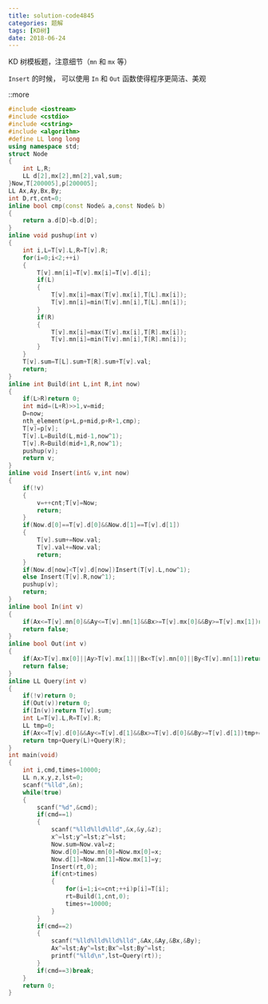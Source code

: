 ```yaml
---
title: solution-code4845
categories: 题解
tags: [KD树]
date: 2018-06-24
---
```


KD 树模板题，注意细节（`mn` 和 `mx` 等）

`Insert` 的时候，
可以使用 `In` 和 `Out` 函数使得程序更简洁、美观

::more


```cpp
#include <iostream>
#include <cstdio>
#include <cstring>
#include <algorithm>
#define LL long long
using namespace std;
struct Node
{
	int L,R;
	LL d[2],mx[2],mn[2],val,sum;
}Now,T[200005],p[200005];
LL Ax,Ay,Bx,By;
int D,rt,cnt=0;
inline bool cmp(const Node& a,const Node& b)
{
	return a.d[D]<b.d[D];
}
inline void pushup(int v)
{
	int i,L=T[v].L,R=T[v].R;
	for(i=0;i<2;++i)
	{
		T[v].mn[i]=T[v].mx[i]=T[v].d[i];
		if(L)
		{
			T[v].mx[i]=max(T[v].mx[i],T[L].mx[i]);
			T[v].mn[i]=min(T[v].mn[i],T[L].mn[i]);
		}
		if(R)
		{
			T[v].mx[i]=max(T[v].mx[i],T[R].mx[i]);
			T[v].mn[i]=min(T[v].mn[i],T[R].mn[i]);
		}
	}
	T[v].sum=T[L].sum+T[R].sum+T[v].val;
	return;
}
inline int Build(int L,int R,int now)
{
	if(L>R)return 0;
	int mid=(L+R)>>1,v=mid;
	D=now;
	nth_element(p+L,p+mid,p+R+1,cmp);
	T[v]=p[v];
	T[v].L=Build(L,mid-1,now^1);
	T[v].R=Build(mid+1,R,now^1);
	pushup(v);
	return v;
}
inline void Insert(int& v,int now)
{
	if(!v)
	{
		v=++cnt;T[v]=Now;
		return;
	}
	if(Now.d[0]==T[v].d[0]&&Now.d[1]==T[v].d[1])
	{
		T[v].sum+=Now.val;
		T[v].val+=Now.val;
		return;
	}
	if(Now.d[now]<T[v].d[now])Insert(T[v].L,now^1);
	else Insert(T[v].R,now^1);
	pushup(v);
	return;
}
inline bool In(int v)
{
	if(Ax<=T[v].mn[0]&&Ay<=T[v].mn[1]&&Bx>=T[v].mx[0]&&By>=T[v].mx[1])return true;
	return false;
}
inline bool Out(int v)
{
	if(Ax>T[v].mx[0]||Ay>T[v].mx[1]||Bx<T[v].mn[0]||By<T[v].mn[1])return true;
	return false;
}
inline LL Query(int v)
{
	if(!v)return 0;
	if(Out(v))return 0;
	if(In(v))return T[v].sum;
	int L=T[v].L,R=T[v].R;
	LL tmp=0;
	if(Ax<=T[v].d[0]&&Ay<=T[v].d[1]&&Bx>=T[v].d[0]&&By>=T[v].d[1])tmp+=T[v].val;
	return tmp+Query(L)+Query(R);
}
int main(void)
{
	int i,cmd,times=10000;
	LL n,x,y,z,lst=0;
	scanf("%lld",&n);
	while(true)
	{
		scanf("%d",&cmd);
		if(cmd==1)
		{
			scanf("%lld%lld%lld",&x,&y,&z);
			x^=lst;y^=lst;z^=lst;
			Now.sum=Now.val=z;
			Now.d[0]=Now.mn[0]=Now.mx[0]=x;
			Now.d[1]=Now.mn[1]=Now.mx[1]=y;
			Insert(rt,0);
			if(cnt>times)
			{
				for(i=1;i<=cnt;++i)p[i]=T[i];
				rt=Build(1,cnt,0);
				times+=10000;
			}
		}
		if(cmd==2)
		{
			scanf("%lld%lld%lld%lld",&Ax,&Ay,&Bx,&By);
			Ax^=lst;Ay^=lst;Bx^=lst;By^=lst;
			printf("%lld\n",lst=Query(rt));
		}
		if(cmd==3)break;
	}
	return 0;
}
```

